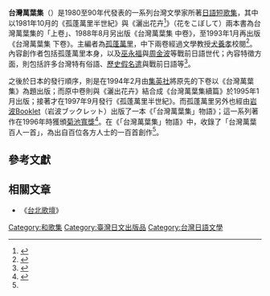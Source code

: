 {{japanese|japanese=台湾万葉集|kana=たいわん まんようしゅう|romaji=Taiwan Man'yōshū}}
'''台灣萬葉集'''（{{lang-ja|台湾万葉集}}）是1980至90年代發表的一系列台灣文學家所著[[日語|日語]][[短歌|短歌集]]，其中以1981年10月的《孤蓬萬里半世紀》與《灑出花卉<ref name="Ho2003">{{cite journal|title=台灣的日語文學及台語文學|journal=中外文學|volume=31|issue=10|year=2003|author=松永正義|translator=何世雄}}</ref>》（花をこぼして）兩本書為台灣萬葉集的「上卷」、1988年8月另出版《台灣萬葉集 中卷》，至1993年1月再出版《台灣萬葉集 下卷》。主編者為[[孤蓬萬里|孤蓬萬里]]，中下兩卷經過文學教授[[犬養孝|犬養孝]]校閱<ref name="Kawaji2000">{{cite journal|journal=人間と社会|publisher=東京農工大学|title=日本統治下の台湾における日本語教育と短歌 : 孤蓬万里編著『台湾万葉集』の考察|author=河路由佳|year=2000|volume=11}}</ref>。內容創作者包括孤蓬萬里本身，以及[[巫永福|巫永福]]與[[周金波|周金波]]等戰前日語世代；內容特徵方面，則包括許多台灣特有俗語、[[歷史假名遣|歷史假名遣]]與戰前日語等<ref name="Li2003">{{cite thesis|title=『台湾万葉集』の研究|year=2003|author=李巫秀珠|publisher=中國文化大學 日本研究所|degree=碩士|url=http://handle.ncl.edu.tw/11296/ndltd/72627536134639422623}}</ref>。

之後於日本的發行順序，則是在1994年2月由[[集英社|集英社]]將原先的下卷以《台灣萬葉集》為題出版；而原中卷則與《灑出花卉》結合成《台灣萬葉集續篇》於1995年1月出版；接著才在1997年9月發行《孤蓬萬里半世紀》。而孤蓬萬里另外也經由[[岩波Booklet|岩波Booklet]]（岩波ブックレット）出版了一本《「台灣萬葉集」物語》；這一系列著作在1996年時獲頒[[菊池寬獎|菊池寬獎]]<ref name="Matsunaga1998">{{cite journal|title=台湾の日本語文学と台湾語文学|journal=一橋論叢|volume=119|issue=3|year=1998|author=松永正義}}</ref>。在《「台灣萬葉集」物語》中，收錄了「台灣萬葉百人一首」，為出自百位各方人士的一百首創作<ref name="Li2003"/>。

== 參考文獻 ==
{{reflist}}

== 相關文章 ==
* 《[[台北歌壇|台北歌壇]]》

{{taiwan-stub}}

[[Category:和歌集|Category:和歌集]]
[[Category:臺灣日文出版品|Category:臺灣日文出版品]]
[[Category:台灣日語文學|Category:台灣日語文學]]